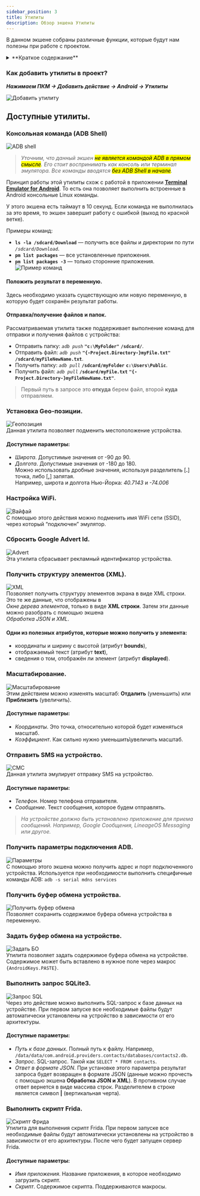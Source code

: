 ```yaml
---
sidebar_position: 3
title: Утилиты
description: Обзор экшена Утилиты
---  
```


В данном экшене собраны различные функции, которые будут нам полезны при работе с проектом.  

<details>
<summary>**Краткое содержание**</summary>
<!--All you need is a blank line-->

    + Консольная команда (ADB Shell).  
    + Установка Geo-позиции.
    + Настройка WiFi.  
    + Сбросить Google Advert Id.     
    + Получить структуру элементов (XML).  
    + Масштабирование. 
    + Отправить SMS на устройство. 
    + Получить параметры подключения ADB.
    + Получить буфер обмена устройства.
    + Задать буфер обмена на устройстве.
    + Выполнить запрос SQLite3. 
    + Выполнить скрипт Frida.
</details>

### Как добавить утилиты в проект?  
***Нажимаем ПКМ → Добавить действие → Android → Утилиты***  

![Добавить утилиту](./assets/Utilities/Utilities_pic1.png)   
## Доступные утилиты.  
### Консольная команда (ADB Shell)  
![ADB shell](./assets/Utilities/Utilities_pic2.png)  
> *Уточним, что данный экшен <mark>не является командой ADB в прямом смысле</mark>. Его стоит воспринимать как консоль или терминал эмулятора. Все команды вводятся <mark>без ADB Shell в начале</mark>.*  

Принцип работы этой утилиты схож с работой в приложении [**Terminal Emulator for Android**](https://apkpure.com/terminal-emulator-for-android/jackpal.androidterm). То есть она позволяет выполнить встроенные в Android консольные Linux команды.  

У этого экшена есть таймаут в 10 секунд. Если команда не выполнилась за это время, то экшен завершит работу с ошибкой (выход по красной ветке).  

Примеры команд:  
- **`ls -la /sdcard/Download`** — получить все файлы и директории по пути *`/sdcard/Download`*.  
- **`pm list packages`** — все установленные приложения.  
- **`pm list packages -3`** — только сторонние приложения.  
![Пример команд](./assets/Utilities/Utilities_pic3.png)    
#### Положить результат в переменную.  
Здесь необходимо указать существующую или новую переменную, в которую будет сохранён результат работы.  
#### Отправка/получение файлов и папок.  
Рассматриваемая утилита также поддерживает выполнение команд для отправки и получения файлов с устройства:  
- Отправить папку: *`adb push`* **`"c:\MyFolder"`**   **`/sdcard/`**.  
- Отправить файл: *`adb push`* **`"{-Project.Directory-}myFile.txt"`** **`/sdcard/myFileNewName.txt`**.  
- Получить папку: *`adb pull`* **`/sdcard/myFolder`** **`c:\Users\Public`**.  
- Получить файл: *`adb pull`* **`/sdcard/myFile.txt`** **`"{-Project.Directory-}myFileNewName.txt"`**.  
> Первый путь в запросе это **откуда** берем файл, второй **куда** отправляем.  
### Установка Geo-позиции.  
![Геопозиция](./assets/Utilities/Utilities_pic4.png)    
Данная утилита позволяет подменить местоположение устройства.  
#### Доступные параметры:  
- *Широта*. Допустимые значения от -90 до 90.  
- *Долгота*. Допустимые значения от -180 до 180.  
Можно использовать дробные значения, используя разделитель [**.**] точка, либо [**,**] запятая.  
Например, широта и долгота Нью-Йорка: *40.7143* и *-74.006*  
### Настройка WiFi.  
![Вайфай](./assets/Utilities/Utilities_pic5.png)   
С помощью этого действия можно подменить имя WiFi сети (SSID), через который “подключен” эмулятор.  
### Сбросить Google Advert Id.  
![Advert](./assets/Utilities/Utilities_pic6.png)    
Эта утилита сбрасывает рекламный идентификатор устройства.  
### Получить структуру элементов (XML).  
![XML](./assets/Utilities/Utilities_pic7.png)  
Позволяет получить структуру элементов экрана в виде XML строки. Это те же данные, что отображены в  
*Окне дерева элементов*, только в виде **XML строки**. Затем эти данные можно разобрать с помощью экшена  
*Обработка JSON и XML*.  
#### Одни из полезных атрибутов, которые можно получить у элемента:  
- координаты и ширину с высотой (атрибут **bounds**),  
- отображаемый текст (атрибут **text**),  
- сведения о том, отображён ли элемент (атрибут **displayed**).  
### Масштабирование.  
![Масштабирование](./assets/Utilities/Utilities_pic8.png)  
Этим действием можно изменять масштаб: **Отдалить** (уменьшить) или **Приблизить** (увеличить).  
#### Доступные параметры:  
- *Координаты*. Это точка, относительно которой будет изменяться масштаб.  
- *Коэффициент*. Как сильно нужно уменьшить\увеличить масштаб.  
### Отправить SMS на устройство.  
![СМС](./assets/Utilities/Utilities_pic9.png)   
Данная утилита эмулирует отправку SMS на устройство.  
#### Доступные параметры:  
- *Телефон*. Номер телефона отправителя.  
- *Сообщение*. Текст сообщения, которое будем отправлять.  
> *На устройстве должно быть установлено приложение для приема сообщений. Например, Google Сообщения, LineageOS Messaging или другое.*  
### Получить параметры подключения ADB.  
![Параметры](./assets/Utilities/Utilities_pic10.png)  
С помощью этого экшена можно получить адрес и порт подключенного устройства. Используется при необходимости выполнить специфичные команды ADB: `adb -s serial mdns services`  
### Получить буфер обмена устройства.  
![Получить буфер обмена](./assets/Utilities/Utilities_pic11.png)  
Позволяет сохранить содержимое буфера обмена устройства в переменную.  
### Задать буфер обмена на устройстве.  
![Задать БО](./assets/Utilities/Utilities_pic12.png)   
Утилита позволяет задать содержимое буфера обмена на устройстве. Содержимое может быть вставлено в нужное поле через макрос `{AndroidKeys.PASTE}`.  
### Выполнить запрос SQLite3.  
![Запрос SQL](./assets/Utilities/Utilities_pic13.png)  
Через это действие можно выполнить SQL-запрос к базе данных на устройстве. При первом запуске все необходимые файлы будут автоматически установлены на устройство в зависимости от его архитектуры.  
#### Доступные параметры:  
- *Путь к базе данных*. Полный путь к файлу. Например, `/data/data/com.android.providers.contacts/databases/contacts2.db`.  
- *Запрос*. SQL-запрос. Такой как `SELECT * FROM contacts`.  
- *Ответ в формате JSON*. При установке этого параметра результат запроса будет возвращен в формате JSON (данные можно прочесть с помощью экшена **Обработка JSON и XML**). В противном случае ответ вернется в виде массива строк. Разделителем в строке является символ **|** (вертикальная черта).  
### Выполнить скрипт Frida.  
![Скрипт Фрида](./assets/Utilities/Utilities_pic14.png)   
Утилита для выполнения скрипт Frida. При первом запуске все необходимые файлы будут автоматически установлены на устройство в зависимости от его архитектуры. После чего будет запущен сервер Frida.  
#### Доступные параметры:  
- *Имя приложения*. Название приложения, в которое необходимо загрузить скрипт.  
- *Скрипт*. Содержимое скрипта. Поддерживаются макросы.    


